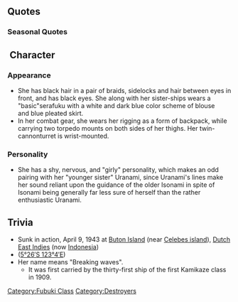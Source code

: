 {{ShipPageHeader}}

==Quotes==
{{ShipQuotes
|Introduction = あ、あの…磯波と申します。よろしくお願いします
|Introduction/En = U-um... my name is Isonami. Pleased to meet you.

|Library = 特型駆逐艦9番艦の磯波です。<br>数々の作戦に参加したんですけど、中破してからは、<br>後方で海上護衛や哨戒活動に従事していました。<br>頑張ります!
|Library/En = Ninth ship of the special-type destroyers, Isonami.<br>Though I participated in many different battles, after getting damaged,<br>I ended up in the marine guard and rear patrol.<br>I'll do my best!

|Secretary 1 = あ、はい…あの…頑張ります
|Secretary 1/En = Ah, yes... um... I'll do my best.

|Secretary 2 = はい、提督。何か御用でしょうか？
|Secretary 2/En = Yes, Admiral. Do you need help with anything?

|Secretary 3 = あ、あの…は…恥ずかしい、です…
|Secretary 3/En = U-um... that's... embarrassing...

|Secretary Married = 嬉しいです…。
|Secretary Married/En = I'm very happy.

|Wedding = あの、・・・提督って、彼女いますか？　・・・あっ、そうなんですか。ふふっ、そう～　なるほど～♪
|Wedding/En = Umm…. Admiral… do you have a girlfriend?.... Oh, so that's it. Fufu, hmm~ I see~♪

|Looking At Scores = 提督、ご連絡があるみたいです
|Looking At Scores/En = Admiral, there seems to be a message for you.

|Joining A Fleet = 行きますっ
|Joining A Fleet/En = Headin' out!

|Equipment 1 = これで、もっと頑張れるでしょうか…？
|Equipment 1/En = With this, I can work harder with this right...?

|Equipment 2 = ありがとうございます…！嬉しいです…
|Equipment 2/En = Thank you...! I'm very happy...

|Equipment 3 = 嬉しいです…
|Equipment 3/En = I'm very happy...

|Supply = これでもっと頑張れるでしょうか
|Supply/En = With this, can I work even harder?

|Docking Minor = ちょっと…疲れました。
|Docking Minor/En = I'm a bit tired...

|Docking Major = しばらく有休をいただいてもいいでしょうか…ぁいえっなんでもないです…
|Docking Major/En = Is it ok if I take a short paid vacation.... Oh, no, it's nothing.

|Docking Complete = あの…艦の修復が完了したみたいです。
|Docking Complete/En = Um... looks like a ship has been fully repaired.

|Construction = あ。新しい仲間が来たようです、お友達になれるでしょうか…？
|Construction/En = Ah. A new comrade is here, I wonder if she'll be my friend...?

|Returning From Sortie = なんとか…作戦、完了したみたいです
|Returning From Sortie/En = Somehow... the operation is complete.

|Starting A Sortie = 出撃なんですね…うんっ…！が、頑張ります…！
|Starting A Sortie/En = It's time to sortie... Yes! I'll do my best...!

|Battle Start = てぇい…！
|Battle Start/En = Fiiiire...!

|Attack = 当たって…！
|Attack/En = Please hit...!

|Night Battle = ここは私も、頑張る時なのです…！
|Night Battle/En = This is where, the time I exert my best...!

|Night Attack = ごめんなさい！
|Night Attack/En = I'm sorry!

|MVP = 努力すれば、やれるんですね！嬉しいです！
|MVP/En = I can do it if I try! I'm so happy!

|Minor Damage 1 = きゃぁ！
|Minor Damage 1/En = Kya!

|Minor Damage 2 = いやぁ
|Minor Damage 2/En = Iya!

|Major Damage = ひゃああぁっ
|Major Damage/En = Kyaa!

|Sunk = 轟沈って…わたしが…？やだ…わたし…
|Sunk/En = 'Sinking'...me..?  No... not me...
}}

===Seasonal Quotes===
{{Shipquoteseasonal
|Christmas2014 = 綺麗ぇ、クリスマスツリー。そうか…今年も、もうそんな時期なのですね
|Christmas2014_EN = So pretty... that Christmas tree... I see, so it's that time of the year again... *sighs*...
|Christmas2014_Clip = {{Audio|file=Isonami_christmas2014.ogg}}
|Christmas2014_Note = Same as [[Seasonal/Christmas_2015|Christmas 2015]]

|Valentine2015 = てーとく…提督さん！　あ、あの、これをもらってくださいますか？　ど、ど、どうぞ！
|Valentine2015_EN = Admiral....Admiral! Ah, um, please accept this! H-h-here!
|Valentine2015_Clip = {{Audio|file=Isonami Valentine 2015.ogg}}
|Valentine2015_Note = 

|RainySeason2015 = 梅雨ですね。なんか、落ち着いた気持ちになって、これはこれでいいですね。え、深雪ちゃん？違うの!?ええ！？
|RainySeason2015_EN = It's the rainy season. It is somewhat calming, so I feel that the rainy season has its up-side. What, Miyuki-chan? That's not it? Eh?!
|RainySeason2015_Clip = {{Audio|file=Isonami_Rainy_Season_2015.ogg}}
|RainySeason2015_Note = 

|RainySeason2016 = 梅雨ですね。なんか、落ち着いた気持ちになって、これはこれでいいですね。え、深雪ちゃん？違うの!?ええ！？
|RainySeason2016_EN = It's the rainy season. For some reason, it makes me really calm, so I like it as it is. Eh, Miyuki? That's not it? Ehhhhh!?
|RainySeason2016_Clip = {{Audio|file=Isonami Rainy Season 2015.ogg}}
|RainySeason2016_Note = ''From [[Seasonal/Rainy Season 2015|Rainy Season 2015]]''
}}

== Character ==
===Appearance===
* She has black hair in a pair of braids, sidelocks and hair between eyes in front, and has black eyes. She along with her sister-ships wears a "basic"serafuku with a white and dark blue color scheme of blouse and blue pleated skirt.
* In her combat gear, she wears her rigging as a form of backpack, while carrying two torpedo mounts on both sides of her thighs. Her twin-cannonturret is wrist-mounted.
=== Personality ===
* She has a shy, nervous, and "girly" personality, which makes an odd pairing with her "younger sister" Uranami, since Uranami's lines make her sound reliant upon the guidance of the older Isonami in spite of Isonami being generally far less sure of herself than the rather enthusiastic Uranami.

==Trivia==
*Sunk in action, April 9, 1943 at [[wikipedia:Buton|Buton Island]] (near [[wikipedia:Sulawesi|Celebes island]]), [[wikipedia:Dutch_East_Indies|Dutch East Indies]] (now [[wikipedia:Indonesia|Indonesia]]) 
*(<span style="position: relative; white-space: nowrap;">[http://tools.wmflabs.org/geohack/geohack.php?pagename=Japanese_destroyer_Isonami&params=5_26_S_123_4_E_ 5°26′S 123°4′E]</span>)
*Her name means "Breaking waves".
**It was first carried by the thirty-first ship of the first Kamikaze class in 1909.

{{ShipPageFooter}}
[[Category:Fubuki Class]]
[[Category:Destroyers]]